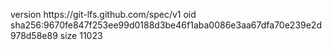 version https://git-lfs.github.com/spec/v1
oid sha256:9670fe847f253ee99d0188d3be46f1aba0086e3aa67dfa70e239e2d978d58e89
size 11023
